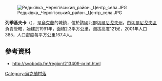 [[Image:Редьківка,_Чернігівський_район._Центр_села.JPG|right]]

{{coord|51|33|31|N|31|10|2|E|scale:100000|display=title}}

'''列季基夫卡'''（{{lang-uk|Редьківка}}），是[[烏克蘭|烏克蘭]]的城鎮，位於該國北部[[切爾尼戈夫州|切爾尼戈夫州]]，由[[切爾尼戈夫區|切爾尼戈夫區]]負責管轄，始建於1991年，面積2.3平方公里，海拔高度121米，2001年人口385，人口密度每平方公里167.4人。

==參考資料==
* http://svoboda.fm/region/213409-print.html {{Wayback|url=http://svoboda.fm/region/213409-print.html |date=20140424224356 }}

{{Ukraine-geo-stub}}
[[Category:烏克蘭村落|Category:烏克蘭村落]]